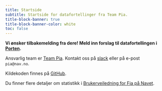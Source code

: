 ```yaml
---
title: Startside
subtitle: Startside for datafortellinger fra Team Pia.
title-block-banner: true
title-block-banner-color: white
toc: false
---
```


**Vi ønsker tilbakemelding fra dere! Meld inn forslag til datafortellingen i [Porten](https://jira.adeo.no/plugins/servlet/desk/portal/541/create/4362).**

Ansvarlig team er [Team Pia](https://teamkatalog.nav.no/team/b347ac99-c382-4e5a-a1dd-532e91110e2a).
Kontakt oss på [slack](https://nav-it.slack.com/archives/C02DL347ZT2) eller på e-post `pia@nav.no`.

Kildekoden finnes på [GitHub](https://github.com/navikt/fia-datafortelling).

Du finner flere detaljer om statistikk i [Brukerveiledning for Fia på Navet](https://navno.sharepoint.com/sites/intranett-produktomrader-og-prosjekter/SitePages/FIA-brukerveiledning.aspx).
